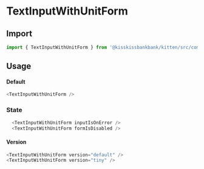 
<Meta title="Form" component={TextInputWithUnitForm} />

# TextInputWithUnitForm

## Import

```js
import { TextInputWithUnitForm } from '@kisskissbankbank/kitten/src/components/form/text-input-with-unit-form'
```

## Usage

<Canvas>
  <Story name="TextInputWithUnitForm" story={stories.Default} />
</Canvas>

#### Default

```js
<TextInputWithUnitForm />
```

### State

```js
  <TextInputWithUnitForm inputIsOnError />
  <TextInputWithUnitForm formIsDisabled />
```

#### Version

```js
<TextInputWithUnitForm version="default" />
<TextInputWithUnitForm version="tiny" />
```
